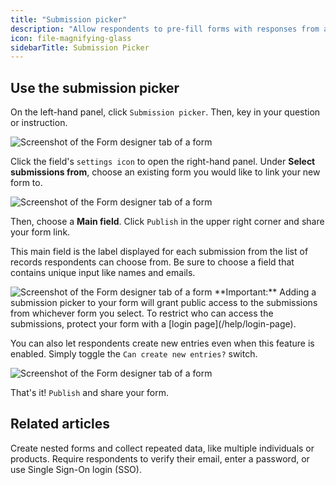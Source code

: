 ```yaml
---
title: "Submission picker"
description: "Allow respondents to pre-fill forms with responses from another form. Connect an existing form to another to provide them with a list of form submissions."
icon: file-magnifying-glass
sidebarTitle: Submission Picker
---
```


## Use the submission picker

On the left-hand panel, click `Submission picker`. Then, key in your question or instruction.

<Frame>
  <img src="/images/images/image-8.png" alt="Screenshot of the Form designer tab of a form" />
</Frame>

Click the field's `settings icon` to open the right-hand panel. Under **Select submissions from**, choose an existing form you would like to link your new form to.

<Frame>
  <img src="/images/images/image-9.png" alt="Screenshot of the Form designer tab of a form" />
</Frame>

Then, choose a **Main field**. Click `Publish` in the upper right corner and share your form link.

This main field is the label displayed for each submission from the list of records respondents can choose from. Be sure to choose a field that contains unique input like names and emails.

<Frame>
  <img src="/images/images/image-10.png" alt="Screenshot of the Form designer tab of a form" />
</Frame>

<Check>
**Important:** Adding a submission picker to your form will grant public access to the submissions from whichever form you select. To restrict who can access the submissions, protect your form with a [login page](/help/login-page).
</Check>

You can also let respondents create new entries even when this feature is enabled. Simply toggle the `Can create new entries?` switch.

<Frame>
  <img src="/images/images/image-11.png" alt="Screenshot of the Form designer tab of a form" />
</Frame>

That's it! `Publish` and share your form.

## Related articles

<CardGroup cols={3}>
  <Card title="Subforms" icon="diagram-nested" iconType="regular" color="#FFC738" href="/help/subforms">
    Create nested forms and collect repeated data, like multiple individuals or products.
  </Card>
  <Card title="Login page" icon="key" iconType="regular" color="#FFC738" href="/help/login-page">
  Require respondents to verify their email, enter a password, or use Single Sign-On login (SSO).
  </Card>
</CardGroup>

